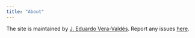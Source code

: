 ```yaml
---
title: "About"
---
```


The site is maintained by [J. Eduardo Vera-Valdés](https://everval.github.io/). Report any issues [here](mailto:eduardo@math.aau.dk). 
